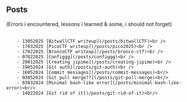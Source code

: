 
<Navbar />

## Posts <br />
(Errors i encountered, lessons i learned & some, i should not forget)<br/><br/>

        - 13052025 [BitwallCTF writeup](/posts/bitwallCTF)<br />
        - 17032025 [PicoCTF writeup](/posts/pico2025)<br />
        - 17022025 [BroncoCTF writeup](/posts/bronco-ctf)<br />
        - 07022025 [Configgg](/posts/configgg)<br />
        - 29012025 [Creating jipime](/posts/creating-jipime)<br />
        - 19052024 [Git auth](/posts/git-auth)<br />
        - 16052024 [Commit messages](/posts/commit-messages)<br/>
        - 03052024 [Git pull merge??](/posts/git-pull-merge)<br/>
        - 03032024 [Minimal bash-like error](/posts/minimal-bash-like-error)<br/>
        - 14022024 [Git rid of it](/posts/git-rid-of-it)<br/>
